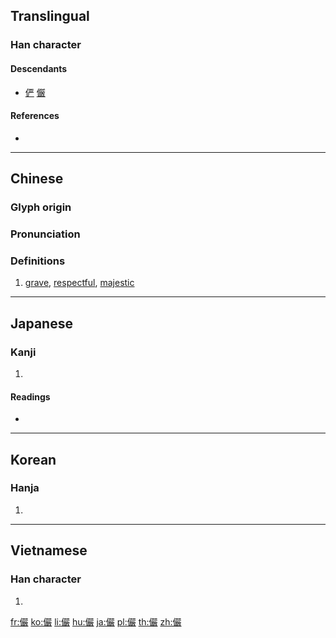 {{character info/new}}
{{also|俨}}
==Translingual==

===Han character===
{{Han char|rn=9|rad=人|as=20|sn=22|four=26248|canj=ORRK|ids=⿰亻嚴}}

====Descendants====
* [[俨]] [[𠑊]]

====References====
* {{Han ref|kx=0122.050|dkj=01324|dj=0257.110|hdz=10240.020|uh=513C|ud=20796|bh=C56B|bd=50539}}

----

==Chinese==
{{zh-forms|s=俨}}

===Glyph origin===
{{Han etym}}

===Pronunciation===
{{zh-pron
|m=yǎn
|c=jim5
|mn=qz,tw,xm,zz:giám
|mc=y
|oc=y
|ma=
|cat=a
}}

===Definitions===
{{zh-hanzi}}

# [[grave]], [[respectful]], [[majestic]]

----

==Japanese==

===Kanji===
{{ja-kanji|grade=|rs=人20}}

# {{defn|lang=ja|sort=人20}}

====Readings====
* {{ja-readings|on=[[げん]] (gen)|kun=[[おごそか]] (ogosoka), [[いかめしい]] (ikameshii)}}

----

==Korean==

===Hanja===
{{ko-hanja|hangeul=엄|rv=eom|mr=ŏm}}

# {{defn|lang=ko|sort=人20}}

----

==Vietnamese==

===Han character===
{{vi-hantu|[[nghiễm]]|rs=人20}}

# {{defn|lang=vi|sort=人20}}

[[fr:儼]]
[[ko:儼]]
[[li:儼]]
[[hu:儼]]
[[ja:儼]]
[[pl:儼]]
[[th:儼]]
[[zh:儼]]